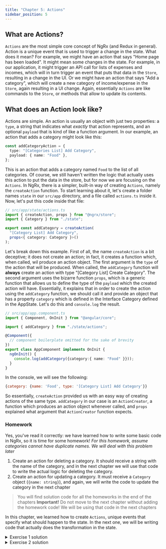 ```yaml
---
title: "Chapter 5: Actions"
sidebar_position: 5
---
```



## What are Actions?

`Actions` are the most simple core concept of NgRx (and Redux in general). Action is a unique event that is used to trigger a change in the state. What does it mean? For example, we might have an action that says "Home page has been loaded". It might mean some changes in the state. For example, in our application, it might trigger an API call for lists of expenses and incomes, which will in turn trigger an event that puts that data in the `Store`, resulting in a change in the UI. Or we might have an action that says "Add a category", which will create a new category of income/expense in the `Store`, again resulting in a UI change. Again, essentially `Actions` are like commands to the `Store`, or methods that allow to update its contents.

## What does an Action look like?

Actions are simple. An action is usually an object with just two properties: a `type`, a string that indicates what _exactly_ that action represents, and an optional `payload` that is kind of like a function argument. In our example, an action that adds a category might look like this:

```ts
const addCategoryAction = {
  type: "[Categories List] Add Category",
  payload: { name: "Food" },
};
```

This is an action that adds a category named `Food` to the list of all categories. Of course, we still haven't written the logic that actually uses this action to put the data in the store, but for now we are focusing on the `Actions`. In NgRx, there is a simpler, built-in way of creating `Actions`, namely the `createAction` function. To start learning about it, let's create a folder names `state` in our `src/app` directory, and a file called `actions.ts` inside it. Now, let's put this code inside that file:

```ts
// src/app/state/actions.ts
import { createAction, props } from "@ngrx/store";
import { Category } from "./state";

export const addCategory = createAction(
  "[Category List] Add Category",
  props<{ category: Category }>()
);
```

Let's break down this example. First of all, the name `createAction` is a bit deceptive; it does not create an action; in fact, it creates a function which, when called, wil produce an action object. The first argument is the `type` of the action that will be produced. When called, the `addCategory` function will **always** create an action with type "[Category List] Create Category". The second argument uses the bizarre function `props`, which is a generic function that allows us to define the type of the `payload` which the created action will have. Essentially, it explains that in order to create the action using the `addCategory` function, we should call it and provide an object that has a property `category` which is defined in the Interface Category defined in the AppState. Let's do this and `console.log` the result.

```ts
// src/app/app.component.ts
import { Component, OnInit } from "@angular/core";

import { addCategory } from "./state/actions";

@Component({
  // component boilerplate omitted for the sake of brevity
})
export class AppComponent implements OnInit {
  ngOnInit() {
    console.log(addCategory({category:{ name: "Food" }}));
  }
}
```

In the console, we will see the following:

```js
{category: {name: 'Food', type: '[Category List] Add Category'}}
```

So essentially, `createAction` provided us with an easy way of creating actions of the same type. `addCategory` in our case is an `ActionCreator`, a function which produces an action object whenever called, and `props` explained what argument that `ActionCreator` function expects.

### Homework

Yes, you've read it correctly: we have learned how to write some basic code in NgRx, so it is time for some homework!
_For this homework, assume categories cannot have duplicate names. We will deal with this problem later_

1. Create an action for deleting a category. It should receive a string with the name of the category, and in the next chapter we will use that code to write the actual logic for deleting the category.
2. Create an action for updating a category. It must receive a `Category` object (`{name: string}`), and again, we will write the code to update the category in the next chapter

> You will find solution code for all the homeworks in the end of the chapters
> **Important!** Do not move to the next chapter without adding the homework code! We will be using that code in the next chapters

In this chapter, we learned how to create `Actions`, unique events that specify what should happen to the state. In the next one, we will be writing code that actually does the transformation in the state.

<details>
  <summary>Exercise 1 solution</summary>

  <CodeBlock title="actions.ts" className="language-ts">
    {Exercise1Actions}
  </CodeBlock>
</details>

<details>
  <summary>Exercise 2 solution</summary>
  <CodeBlock title="actions.ts" className="language-ts">
    {Exercise2Actions}
  </CodeBlock>
</details>
